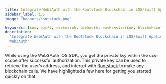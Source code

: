 ```yaml
---
title: Integrate Web3Auth with the Rootstock Blockchain in iOS/Swift Applications
sidebar_label: iOS
image: "banners/rootstock.png"

keywords: [ios, swift, rootstock, web3auth, authentication, blockchain]
description:
  "Integrate Web3Auth with the Rootstock Blockchain in iOS/Swift Applications | Documentation -
  Web3Auth"
---
```



<SEO
  title="Integrate Web3Auth with the Rootstock Blockchain in iOS/Swift Applications"
  description="Integrate Web3Auth with the Rootstock Blockchain in iOS/Swift Applications | Documentation - Web3Auth"
  image="https://web3auth.io/docs/banners/rootstock.png"
  slug="/connect-blockchain/evm/rootstock/ios"
/>

While using the Web3Auth iOS SDK, you get the private key within the user scope after successful
authorization. This private key can be used to retrieve the user's address, and interact with
[Rootstock](https://rootstock.io/) to make any blockchain calls. We have highlighted a few here for
getting you started quickly on that.

<EVMInteraction />
